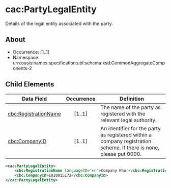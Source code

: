 # cac:PartyLegalEntity
Details of the legal entity associated with the party.

## About
* Occurrence: [1..1]
* Namespace: urn:oasis:names:specification:ubl:schema:xsd:CommonAggregateComponents-2

## Child Elements

| Data Field                                  | Occurrence | Definition |
|---------------------------------------------|:----------:|------------|
| [cbc:RegistrationName](./RegistrationName.mdx)           |   [1..1]   | The name of the party as registered with the relevant legal authority. |
| [cbc:CompanyID](./CompanyID.mdx)                        |   [1..1]   | An identifier for the party as registered within a company registration scheme. If there is none, please put 0000. |

```xml 
<cac:PartyLegalEntity>
    <cbc:RegistrationName languageID="en">Company Khor</cbc:RegistrationName>
    <cbc:CompanyID>1010015172</cbc:CompanyID>
</cac:PartyLegalEntity>
```
